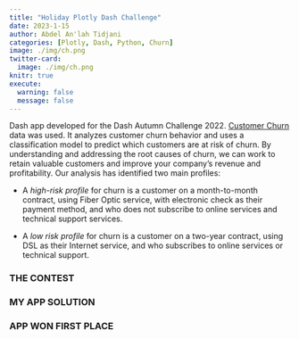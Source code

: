 ```yaml
---
title: "Holiday Plotly Dash Challenge"
date: 2023-1-15
author: Abdel An'lah Tidjani
categories: [Plotly, Dash, Python, Churn]
image: ./img/ch.png
twitter-card:
  image: ./img/ch.png
knitr: true
execute: 
  warning: false
  message: false
---
```



Dash app developed for the Dash Autumn Challenge 2022. [Customer Churn](https://community.ibm.com/community/user/businessanalytics/blogs/steven-macko/2019/07/11/telco-customer-churn-1113)  data was used. It analyzes customer churn behavior and uses a classification model to predict which customers are at risk of churn. By understanding and addressing the root causes of churn, we can work to retain valuable customers and improve your company's revenue and profitability. Our analysis has identified two main profiles:


- A _high-risk profile_ for churn is a customer on a month-to-month contract, using Fiber Optic service, with electronic check as their payment method, and who does not subscribe to online services and  technical support services.

- A _low risk profile_ for churn is a customer on a two-year contract, using DSL as their Internet service, and who subscribes to online services or technical support.
           


### THE CONTEST


### MY APP SOLUTION

### APP WON FIRST PLACE
